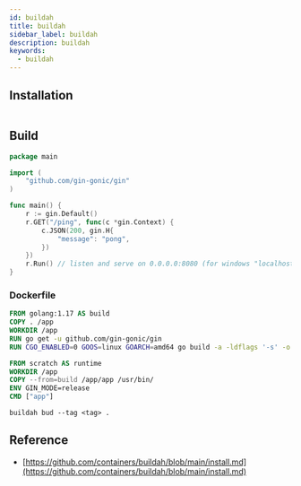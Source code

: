 ```yaml
---
id: buildah
title: buildah
sidebar_label: buildah
description: buildah
keywords:
  - buildah
---
```


## Installation

```shell

```

## Build

```go title="main.go"
package main

import (
	"github.com/gin-gonic/gin"
)

func main() {
	r := gin.Default()
	r.GET("/ping", func(c *gin.Context) {
		c.JSON(200, gin.H{
			"message": "pong",
		})
	})
	r.Run() // listen and serve on 0.0.0.0:8080 (for windows "localhost:8080")
}
```

### Dockerfile

```dockerfile
FROM golang:1.17 AS build
COPY . /app
WORKDIR /app
RUN go get -u github.com/gin-gonic/gin
RUN CGO_ENABLED=0 GOOS=linux GOARCH=amd64 go build -a -ldflags '-s' -o app

FROM scratch AS runtime
WORKDIR /app
COPY --from=build /app/app /usr/bin/
ENV GIN_MODE=release
CMD ["app"]
```

```shell
buildah bud --tag <tag> .
```

## Reference

- [https://github.com/containers/buildah/blob/main/install.md](https://github.com/containers/buildah/blob/main/install.md)
